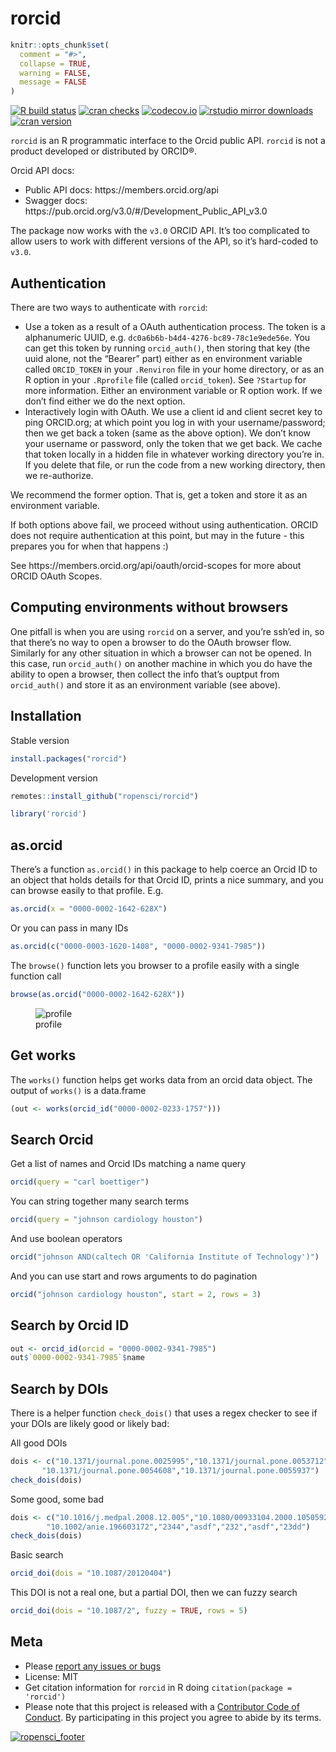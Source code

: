 rorcid
======

```r
knitr::opts_chunk$set(
  comment = "#>",
  collapse = TRUE,
  warning = FALSE,
  message = FALSE
)
```

<!-- badges: start -->
[![R build status](https://github.com/ropensci/rorcid/workflows/R-CMD-check/badge.svg)](https://github.com/ropensci/rorcid/actions?workflow=R-CMD-check)
[![cran checks](https://cranchecks.info/badges/worst/rorcid)](https://cranchecks.info/pkgs/rorcid)
[![codecov.io](https://codecov.io/github/ropensci/rorcid/coverage.svg?branch=master)](https://codecov.io/github/ropensci/rorcid?branch=master)
[![rstudio mirror downloads](https://cranlogs.r-pkg.org/badges/rorcid?color=2ED968)](https://github.com/metacran/cranlogs.app)
[![cran version](https://www.r-pkg.org/badges/version/rorcid)](https://cran.r-project.org/package=rorcid)
<!-- badges: end -->

`rorcid` is an R programmatic interface to the Orcid public API. `rorcid` is not a product developed or distributed by ORCID®.

Orcid API docs:

* Public API docs: https://members.orcid.org/api
* Swagger docs: https://pub.orcid.org/v3.0/#/Development_Public_API_v3.0

The package now works with the `v3.0` ORCID API. It's too complicated to allow users to work with different versions of the API, so it's hard-coded to `v3.0`.

## Authentication

There are two ways to authenticate with `rorcid`:

- Use a token as a result of a OAuth authentication process. The token
is a alphanumeric UUID, e.g. `dc0a6b6b-b4d4-4276-bc89-78c1e9ede56e`. You
can get this token by running `orcid_auth()`, then storing that key
(the uuid alone, not the "Bearer " part) either as en environment
variable called `ORCID_TOKEN` in your `.Renviron` file in your home directory,
or as an R option in your `.Rprofile` file (called `orcid_token`).
See `?Startup` for more information.
Either an environment variable or R option work. If we don't find
either we do the next option.
- Interactively login with OAuth. We use a client id and client secret 
key to ping ORCID.org; at which point you log in with your username/password; 
then we get back a token (same as the above option). We don't know your 
username or password, only the token that we get back. We cache that 
token locally in a hidden file in whatever working directory you're in. 
If you delete that file, or run the code from a new working directory, 
then we re-authorize.

We recommend the former option. That is, get a token and store it as an
environment variable.

If both options above fail, we proceed without using authentication.
ORCID does not require authentication at this point, but may in the future -
this prepares you for when that happens :)

See https://members.orcid.org/api/oauth/orcid-scopes for more about ORCID 
OAuth Scopes.

## Computing environments without browsers

One pitfall is when you are using `rorcid` on a server, and you're ssh'ed
in, so that there's no way to open a browser to do the OAuth browser
flow. Similarly for any other situation in which a browser can not be
opened. In this case, run `orcid_auth()` on another machine in which you do
have the ability to open a browser, then collect the info that's ouptput
from `orcid_auth()` and store it as an environment variable (see above).

## Installation

Stable version

```r
install.packages("rorcid")
```

Development version

```r
remotes::install_github("ropensci/rorcid")
```

```r
library('rorcid')
```

## as.orcid

There's a function `as.orcid()` in this package to help coerce an Orcid ID to an object that holds details for that Orcid ID, prints a nice summary, and you can browse easily to that profile. E.g.

```r
as.orcid(x = "0000-0002-1642-628X")
```

Or you can pass in many IDs

```r
as.orcid(c("0000-0003-1620-1408", "0000-0002-9341-7985"))
```

The `browse()` function lets you browser to a profile easily with a single function call

```r
browse(as.orcid("0000-0002-1642-628X"))
```

![profile](http://f.cl.ly/items/3d1o0k1X3R1U110C0u1u/Screen%20Shot%202015-02-10%20at%207.21.57%20PM.png)

## Get works

The `works()` function helps get works data from an orcid data object. The output of `works()` is a data.frame

```r
(out <- works(orcid_id("0000-0002-0233-1757")))
```

## Search Orcid

Get a list of names and Orcid IDs matching a name query

```r
orcid(query = "carl boettiger")
```

You can string together many search terms

```r
orcid(query = "johnson cardiology houston")
```

And use boolean operators

```r
orcid("johnson AND(caltech OR 'California Institute of Technology')")
```

And you can use start and rows arguments to do pagination

```r
orcid("johnson cardiology houston", start = 2, rows = 3)
```


## Search by Orcid ID

```r
out <- orcid_id(orcid = "0000-0002-9341-7985")
out$`0000-0002-9341-7985`$name
```

## Search by DOIs

There is a helper function `check_dois()` that uses a regex checker to see if your DOIs are likely good or likely bad:

All good DOIs

```r
dois <- c("10.1371/journal.pone.0025995","10.1371/journal.pone.0053712",
       "10.1371/journal.pone.0054608","10.1371/journal.pone.0055937")
check_dois(dois)
```

Some good, some bad

```r
dois <- c("10.1016/j.medpal.2008.12.005","10.1080/00933104.2000.10505926","10.1037/a0024480",
        "10.1002/anie.196603172","2344","asdf","232","asdf","23dd")
check_dois(dois)
```

Basic search

```r
orcid_doi(dois = "10.1087/20120404")
```

This DOI is not a real one, but a partial DOI, then we can fuzzy search

```r
orcid_doi(dois = "10.1087/2", fuzzy = TRUE, rows = 5)
```

## Meta

* Please [report any issues or bugs](https://github.com/ropensci/rorcid/issues)
* License: MIT
* Get citation information for `rorcid` in R doing `citation(package = 'rorcid')`
* Please note that this project is released with a [Contributor Code of Conduct](https://github.com/ropensci/rorcid/blob/master/CODE_OF_CONDUCT.md). By participating in this project you agree to abide by its terms.

[![ropensci_footer](https://ropensci.org/public_images/github_footer.png)](https://ropensci.org)
